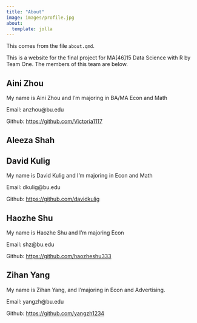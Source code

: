```yaml
---
title: "About"
image: images/profile.jpg
about:
  template: jolla
---
```



This comes from the file `about.qmd`.

This is a website for the final project for MA[46]15 Data Science with R by Team One.
The members of this team are below.

## **Aini Zhou**

My name is Aini Zhou and I'm majoring in BA/MA Econ and Math

Email: anzhou@bu.edu

Github: [https://github.com/Victoria1117](https://github.com/Victoria1117)


## **Aleeza Shah**

## **David Kulig**

My name is David Kulig and I'm majoring in Econ and Math

Email: dkulig@bu.edu

Github: [https://github.com/davidkulig](https://github.com/davidkulig)  

## **Haozhe Shu**
My name is Haozhe Shu and I'm majoring Econ

Email: shz@bu.edu

Github: [https://github.com/haozheshu333](https://github.com/haozheshu333) 

## **Zihan Yang**
My name is Zihan Yang, and I'majoring in Econ and Advertising.

Email: yangzh@bu.edu

Github: [https://github.com/yangzh1234](https://github.com/yangzh1234)  

